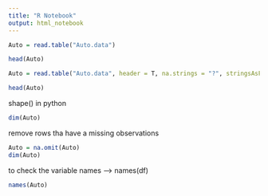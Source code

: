 ```yaml
---
title: "R Notebook"
output: html_notebook
---
```


```r
Auto = read.table("Auto.data")

head(Auto)
```
```r

Auto = read.table("Auto.data", header = T, na.strings = "?", stringsAsFactors = T)

head(Auto)
```
shape() in python
```r
dim(Auto)

```


remove rows tha have a missing observations
```r
Auto = na.omit(Auto)
dim(Auto)
```


to check the variable names ----> names(df)


```r
names(Auto)
```



















